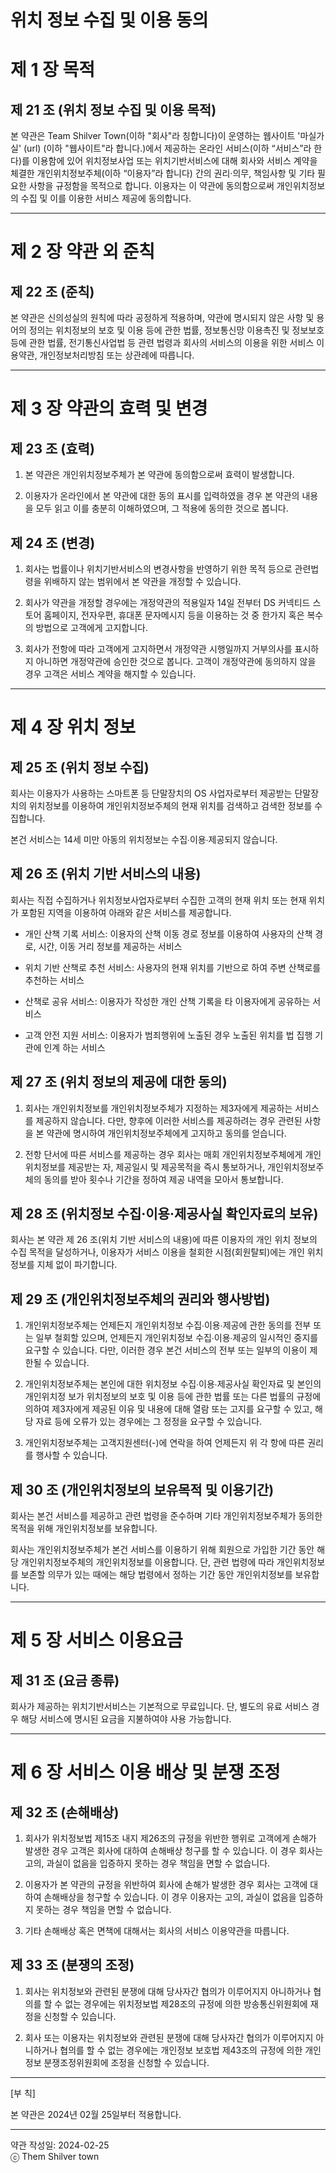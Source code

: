 # 위치 정보 수집 및 이용 동의

# 제 1 장 목적

## 제 21 조 (위치 정보 수집 및 이용 목적)

본 약관은 Team Shilver Town(이하 "회사"라 칭합니다)이 운영하는 웹사이트 '마실가실' (url) (이하 "웹사이트"라 합니다.)에서 제공하는 온라인 서비스(이하 “서비스”라 한다)를 이용함에 있어 위치정보사업 또는 위치기반서비스에 대해 회사와 서비스 계약을 체결한 개인위치정보주체(이하 “이용자”라 합니다) 간의 권리·의무, 책임사항 및 기타 필요한 사항을 규정함을 목적으로 합니다. 이용자는 이 약관에 동의함으로써 개인위치정보의 수집 및 이를 이용한 서비스 제공에 동의합니다.

---

# 제 2 장 약관 외 준칙

## 제 22 조 (준칙)

본 약관은 신의성실의 원칙에 따라 공정하게 적용하며, 약관에 명시되지 않은 사항 및 용어의 정의는 위치정보의 보호 및 이용 등에 관한 법률, 정보통신망 이용촉진 및 정보보호 등에 관한 법률, 전기통신사업법 등 관련 법령과 회사의 서비스의 이용을 위한 서비스 이용약관, 개인정보처리방침 또는 상관례에 따릅니다.

---

# 제 3 장 약관의 효력 및 변경

## 제 23 조 (효력)

1. 본 약관은 개인위치정보주체가 본 약관에 동의함으로써 효력이 발생합니다.

2. 이용자가 온라인에서 본 약관에 대한 동의 표시를 입력하였을 경우 본 약관의 내용을 모두 읽고 이를 충분히 이해하였으며, 그 적용에 동의한 것으로 봅니다.

## 제 24 조 (변경)

1. 회사는 법률이나 위치기반서비스의 변경사항을 반영하기 위한 목적 등으로 관련법령을 위배하지 않는 범위에서 본 약관을 개정할 수 있습니다.

2. 회사가 약관을 개정할 경우에는 개정약관의 적용일자 14일 전부터 DS 커넥티드 스토어 홈페이지, 전자우편, 휴대폰 문자메시지 등을 이용하는 것 중 한가지 혹은 복수의 방법으로 고객에게 고지합니다.

3. 회사가 전항에 따라 고객에게 고지하면서 개정약관 시행일까지 거부의사를 표시하지 아니하면 개정약관에 승인한 것으로 봅니다. 고객이 개정약관에 동의하지 않을 경우 고객은 서비스 계약을 해지할 수 있습니다.

---

# 제 4 장 위치 정보

## 제 25 조 (위치 정보 수집)

회사는 이용자가 사용하는 스마트폰 등 단말장치의 OS 사업자로부터 제공받는 단말장치의 위치정보를 이용하여 개인위치정보주체의 현재 위치를 검색하고 검색한 정보를 수집합니다.

본건 서비스는 14세 미만 아동의 위치정보는 수집∙이용∙제공되지 않습니다.

## 제 26 조 (위치 기반 서비스의 내용)

회사는 직접 수집하거나 위치정보사업자로부터 수집한 고객의 현재 위치 또는 현재 위치가 포함된 지역을 이용하여 아래와 같은 서비스를 제공합니다.

- 개인 산책 기록 서비스: 이용자의 산책 이동 경로 정보를 이용하여 사용자의 산책 경로, 시간, 이동 거리 정보를 제공하는 서비스

- 위치 기반 산책로 추천 서비스: 사용자의 현재 위치를 기반으로 하여 주변 산책로를 추천하는 서비스

- 산책로 공유 서비스: 이용자가 작성한 개인 산책 기록을 타 이용자에게 공유하는 서비스

- 고객 안전 지원 서비스: 이용자가 범죄행위에 노출된 경우 노출된 위치를 법 집행 기관에 인계 하는 서비스

## 제 27 조 (위치 정보의 제공에 대한 동의)

1. 회사는 개인위치정보를 개인위치정보주체가 지정하는 제3자에게 제공하는 서비스를 제공하지 않습니다. 다만, 향후에 이러한 서비스를 제공하려는 경우 관련된 사항을 본 약관에 명시하여 개인위치정보주체에게 고지하고 동의를 얻습니다.

2. 전항 단서에 따른 서비스를 제공하는 경우 회사는 매회 개인위치정보주체에게 개인위치정보를 제공받는 자, 제공일시 및 제공목적을 즉시 통보하거나, 개인위치정보주체의 동의를 받아 횟수나 기간을 정하여 제공 내역을 모아서 통보합니다.

## 제 28 조 (위치정보 수집·이용·제공사실 확인자료의 보유)

회사는 본 약관 제 26 조(위치 기반 서비스의 내용)에 따른 이용자의 개인 위치 정보의 수집 목적을 달성하거나, 이용자가 서비스 이용을 철회한 시점(회원탈퇴)에는 개인 위치 정보를 지체 없이 파기합니다.

## 제 29 조 (개인위치정보주체의 권리와 행사방법)

1. 개인위치정보주체는 언제든지 개인위치정보 수집∙이용∙제공에 관한 동의를 전부 또는 일부 철회할 있으며, 언제든지 개인위치정보 수집∙이용∙제공의 일시적인 중지를 요구할 수 있습니다. 다만, 이러한 경우 본건 서비스의 전부 또는 일부의 이용이 제한될 수 있습니다.

2. 개인위치정보주체는 본인에 대한 위치정보 수집∙이용∙제공사실 확인자료 및 본인의 개인위치정 보가 위치정보의 보호 및 이용 등에 관한 법률 또는 다른 법률의 규정에 의하여 제3자에게 제공된 이유 및 내용에 대해 열람 또는 고지를 요구할 수 있고, 해당 자료 등에 오류가 있는 경우에는 그 정정을 요구할 수 있습니다.

3. 개인위치정보주체는 고객지원센터(-)에 연락을 하여 언제든지 위 각 항에 따른 권리를 행사할 수 있습니다.

## 제 30 조 (개인위치정보의 보유목적 및 이용기간)

회사는 본건 서비스를 제공하고 관련 법령을 준수하며 기타 개인위치정보주체가 동의한 목적을 위해 개인위치정보를 보유합니다.

회사는 개인위치정보주체가 본건 서비스를 이용하기 위해 회원으로 가입한 기간 동안 해당 개인위치정보주체의 개인위치정보를 이용합니다. 단, 관련 법령에 따라 개인위치정보를 보존할 의무가 있는 때에는 해당 법령에서 정하는 기간 동안 개인위치정보를 보유합니다.

---

# 제 5 장 서비스 이용요금

## 제 31 조 (요금 종류)

회사가 제공하는 위치기반서비스는 기본적으로 무료입니다. 단, 별도의 유료 서비스 경우 해당 서비스에 명시된 요금을 지불하여야 사용 가능합니다.

---

# 제 6 장 서비스 이용 배상 및 분쟁 조정

## 제 32 조 (손해배상)

1. 회사가 위치정보법 제15조 내지 제26조의 규정을 위반한 행위로 고객에게 손해가 발생한 경우 고객은 회사에 대하여 손해배상 청구를 할 수 있습니다. 이 경우 회사는 고의, 과실이 없음을 입증하지 못하는 경우 책임을 면할 수 없습니다.

2. 이용자가 본 약관의 규정을 위반하여 회사에 손해가 발생한 경우 회사는 고객에 대하여 손해배상을 청구할 수 있습니다. 이 경우 이용자는 고의, 과실이 없음을 입증하지 못하는 경우 책임을 면할 수 없습니다.

3. 기타 손해배상 혹은 면책에 대해서는 회사의 서비스 이용약관을 따릅니다.

## 제 33 조 (분쟁의 조정)

1. 회사는 위치정보와 관련된 분쟁에 대해 당사자간 협의가 이루어지지 아니하거나 협의를 할 수 없는 경우에는 위치정보법 제28조의 규정에 의한 방송통신위원회에 재정을 신청할 수 있습니다.

2. 회사 또는 이용자는 위치정보와 관련된 분쟁에 대해 당사자간 협의가 이루어지지 아니하거나 협의를 할 수 없는 경우에는 개인정보 보호법 제43조의 규정에 의한 개인정보 분쟁조정위원회에 조정을 신청할 수 있습니다.

---

[부 칙]

본 약관은 2024년 02월 25일부터 적용합니다.

---

약관 작성일: 2024-02-25<br/>
ⓒ Them Shilver town
